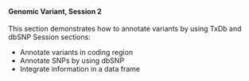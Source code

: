 <br>

#### **Genomic Variant, Session 2**

This section demonstrates how to annotate variants by using TxDb and dbSNP
Session sections:

* Annotate variants in coding region
* Annotate SNPs by using dbSNP
* Integrate information in a data frame